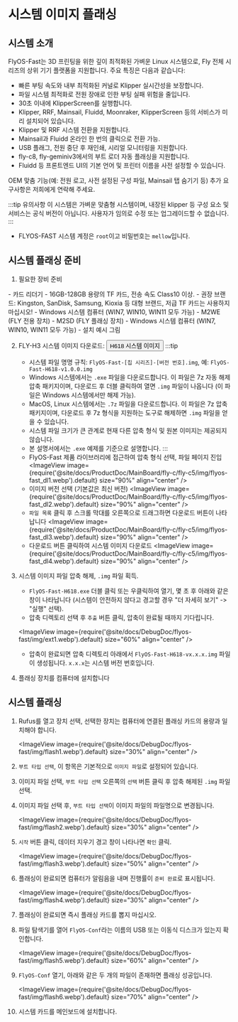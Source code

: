 

# 시스템 이미지 플래싱

## 시스템 소개
FlyOS-Fast는 3D 프린팅을 위한 깊이 최적화된 가벼운 Linux 시스템으로, Fly 전체 시리즈의 상위 기기 플랫폼을 지원합니다. 주요 특징은 다음과 같습니다:

- 빠른 부팅 속도와 내부 최적화된 커널로 Klipper 실시간성을 보장합니다.
- 파일 시스템 최적화로 전원 장애로 인한 부팅 실패 위험을 줄입니다.
- 30초 이내에 KlipperScreen를 실행합니다.
- Klipper, RRF, Mainsail, Fluidd, Moonraker, KlipperScreen 등의 서비스가 미리 설치되어 있습니다.
- Klipper 및 RRF 시스템 전환을 지원합니다.
- Mainsail과 Fluidd 온라인 한 번의 클릭으로 전환 가능.
- USB 플래그, 전원 중단 후 재인쇄, 시리얼 모니터링을 지원합니다.
- fly-c8, fly-geminiv3에서의 부트 로더 자동 플래싱을 지원합니다.
- Fluidd 등 프론트엔드 UI의 기본 언어 및 프린터 이름을 사전 설정할 수 있습니다.

OEM 맞춤 기능(예: 전원 로고, 사전 설정된 구성 파일, Mainsail 탭 숨기기 등) 추가 요구사항은 저희에게 연락해 주세요.

:::tip 유의사항
이 시스템은 가벼운 맞춤형 시스템이며, 내장된 klipper 등 구성 요소 및 서비스는 공식 버전이 아닙니다. 사용자가 임의로 수정 또는 업그레이드할 수 없습니다.
:::


- FLYOS-FAST 시스템 계정은 `root`이고 비밀번호는 `mellow`입니다.


## 시스템 플래싱 준비

1. 필요한 장비 준비

<Tabs>
    <TabItem value="usb" label="시스템을 TF 카드로 부팅하려면 다음 장비를 준비하세요" default>
        - 카드 리더기
        - 16GB-128GB 용량의 TF 카드, 전송 속도 Class10 이상.
        - 권장 브랜드: Kingston, SanDisk, Samsung, Kioxia 등 대형 브랜드, 저급 TF 카드는 사용하지 마십시오!
        - Windows 시스템 컴퓨터 (WIN7, WIN10, WIN11 모두 가능)
    </TabItem>
    <TabItem value="can" label="시스템을 M2WE로 부팅하려면 다음 장비를 준비하세요">
        - M2WE (FLY 전용 장치)
        - M2SD (FLY 플래싱 장치)
        - Windows 시스템 컴퓨터 (WIN7, WIN10, WIN11 모두 가능)
        - 설치 예시 그림
            <ImageView image={require('@site/docs/General/fly-os/img/m2sd/m2sd-1.webp').default} size="90%" align="center" />
    </TabItem>
</Tabs>


2. FLY-H3 시스템 이미지 다운로드: <Button variant="contained" disableElevation component="a" rel="noopener" href="https://g-ofpa1390.coding.net/public-artifacts/3D-Printers/flyos-fast/packages">H618 시스템 이미지</Button>
    :::tip
    - 시스템 파일 명명 규칙: `FlyOS-Fast-[칩 시리즈]-[버전 번호].img`, 예: `FlyOS-Fast-H618-v1.0.0.img`
    - Windows 시스템에서는 `.exe` 파일을 다운로드합니다. 이 파일은 7z 자동 해제 압축 패키지이며, 다운로드 후 더블 클릭하여 열면 `.img` 파일이 나옵니다 (이 파일은 Windows 시스템에서만 해제 가능).
    - MacOS, Linux 시스템에서는 `.7z` 파일을 다운로드합니다. 이 파일은 7z 압축 패키지이며, 다운로드 후 7z 형식을 지원하는 도구로 해제하면 `.img` 파일을 얻을 수 있습니다.
    - 시스템 파일 크기가 큰 관계로 현재 다른 압축 형식 및 원본 이미지는 제공되지 않습니다.
    - 본 설명서에서는 `.exe` 예제를 기준으로 설명합니다.
    :::
    - FlyOS-Fast 제품 라이브러리에 접근하여 압축 형식 선택, 파일 페이지 진입
    <ImageView image={require('@site/docs/ProductDoc/MainBoard/fly-c/fly-c5/img/flyos-fast_dl1.webp').default} size="90%" align="center" />
    - 이미지 버전 선택 (기본값은 최신 버전)
    <ImageView image={require('@site/docs/ProductDoc/MainBoard/fly-c/fly-c5/img/flyos-fast_dl2.webp').default} size="90%" align="center" />
    - `파일 목록` 클릭 후 스크롤 막대를 오른쪽으로 드래그하면 다운로드 버튼이 나타납니다
    <ImageView image={require('@site/docs/ProductDoc/MainBoard/fly-c/fly-c5/img/flyos-fast_dl3.webp').default} size="90%" align="center" />
    - 다운로드 버튼 클릭하여 시스템 이미지 다운로드
    <ImageView image={require('@site/docs/ProductDoc/MainBoard/fly-c/fly-c5/img/flyos-fast_dl4.webp').default} size="90%" align="center" />


3. 시스템 이미지 파일 압축 해제, `.img` 파일 획득.
    - `FlyOS-Fast-H618.exe` 더블 클릭 또는 우클릭하여 열기, 몇 초 후 아래와 같은 창이 나타납니다 (시스템이 안전하지 않다고 경고할 경우 "더 자세히 보기" -> "실행" 선택).
    - 압축 디렉토리 선택 후 `추출` 버튼 클릭, 압축이 완료될 때까지 기다립니다.
    
    <ImageView image={require('@site/docs/DebugDoc/flyos-fast/img/ext1.webp').default} size="60%" align="center" />

    - 압축이 완료되면 압축 디렉토리 아래에서 `FlyOS-Fast-H618-vx.x.x.img` 파일이 생성됩니다. `x.x.x`는 시스템 버전 번호입니다.


4. 플래싱 장치를 컴퓨터에 설치합니다


## 시스템 플래싱

1. Rufus를 열고 장치 선택, 선택한 장치는 컴퓨터에 연결된 플래싱 카드의 용량과 일치해야 합니다.

    <ImageView image={require('@site/docs/DebugDoc/flyos-fast/img/flash1.webp').default} size="30%" align="center" />

2. `부트 타입 선택`, 이 항목은 기본적으로 `이미지 파일`로 설정되어 있습니다.
3. 이미지 파일 선택, `부트 타입 선택` 오른쪽의 `선택` 버튼 클릭 후 압축 해제된 `.img` 파일 선택.
4. 이미지 파일 선택 후, `부트 타입 선택`이 이미지 파일의 파일명으로 변경됩니다.

    <ImageView image={require('@site/docs/DebugDoc/flyos-fast/img/flash2.webp').default} size="30%" align="center" />

5. `시작` 버튼 클릭, 데이터 지우기 경고 창이 나타나면 `확인` 클릭.

    <ImageView image={require('@site/docs/DebugDoc/flyos-fast/img/flash3.webp').default} size="50%" align="center" />

6. 플래싱이 완료되면 컴퓨터가 알림음을 내며 진행률이 `준비 완료`로 표시됩니다.

    <ImageView image={require('@site/docs/DebugDoc/flyos-fast/img/flash4.webp').default} size="30%" align="center" />

7. 플래싱이 완료되면 즉시 플래싱 카드를 뽑지 마십시오.
8. 파일 탐색기를 열어 `FlyOS-Conf`라는 이름의 USB 또는 이동식 디스크가 있는지 확인합니다.

    <ImageView image={require('@site/docs/DebugDoc/flyos-fast/img/flash5.webp').default} size="60%" align="center" />

9. `FlyOS-Conf` 열기, 아래와 같은 두 개의 파일이 존재하면 플래싱 성공입니다.

    <ImageView image={require('@site/docs/DebugDoc/flyos-fast/img/flash6.webp').default} size="70%" align="center" />

10. 시스템 카드를 메인보드에 설치합니다.
